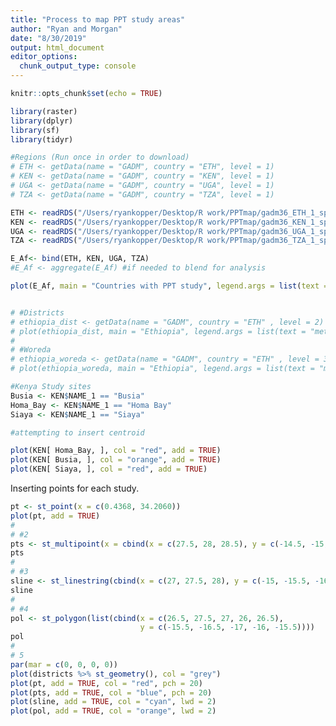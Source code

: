 ```yaml
---
title: "Process to map PPT study areas"
author: "Ryan and Morgan"
date: "8/30/2019"
output: html_document
editor_options: 
  chunk_output_type: console
---
```


```r
knitr::opts_chunk$set(echo = TRUE)

library(raster)
library(dplyr)
library(sf)
library(tidyr)

#Regions (Run once in order to download)
# ETH <- getData(name = "GADM", country = "ETH", level = 1)
# KEN <- getData(name = "GADM", country = "KEN", level = 1)
# UGA <- getData(name = "GADM", country = "UGA", level = 1)
# TZA <- getData(name = "GADM", country = "TZA", level = 1)

ETH <- readRDS("/Users/ryankopper/Desktop/R work/PPTmap/gadm36_ETH_1_sp.rds")
KEN <- readRDS("/Users/ryankopper/Desktop/R work/PPTmap/gadm36_KEN_1_sp.rds")
UGA <- readRDS("/Users/ryankopper/Desktop/R work/PPTmap/gadm36_UGA_1_sp.rds")
TZA <- readRDS("/Users/ryankopper/Desktop/R work/PPTmap/gadm36_TZA_1_sp.rds")

E_Af<- bind(ETH, KEN, UGA, TZA)
#E_Af <- aggregate(E_Af) #if needed to blend for analysis

plot(E_Af, main = "Countries with PPT study", legend.args = list(text = "meters"))


# #Districts
# ethiopia_dist <- getData(name = "GADM", country = "ETH" , level = 2)
# plot(ethiopia_dist, main = "Ethiopia", legend.args = list(text = "meters"))
# 
# #Woreda
# ethiopia_woreda <- getData(name = "GADM", country = "ETH" , level = 3)
# plot(ethiopia_woreda, main = "Ethiopia", legend.args = list(text = "meters"))

#Kenya Study sites
Busia <- KEN$NAME_1 == "Busia"
Homa_Bay <- KEN$NAME_1 == "Homa Bay"
Siaya <- KEN$NAME_1 == "Siaya"

#attempting to insert centroid

plot(KEN[ Homa_Bay, ], col = "red", add = TRUE) 
plot(KEN[ Busia, ], col = "orange", add = TRUE)
plot(KEN[ Siaya, ], col = "red", add = TRUE)
```

Inserting points for each study.

```r



pt <- st_point(x = c(0.4368, 34.2060)) 
plot(pt, add = TRUE)
#
# #2
pts <- st_multipoint(x = cbind(x = c(27.5, 28, 28.5), y = c(-14.5, -15, -15.5)))
pts
#
# #3
sline <- st_linestring(cbind(x = c(27, 27.5, 28), y = c(-15, -15.5, -16)))
sline
#
# #4
pol <- st_polygon(list(cbind(x = c(26.5, 27.5, 27, 26, 26.5), 
                             y = c(-15.5, -16.5, -17, -16, -15.5))))
pol
#
# 5
par(mar = c(0, 0, 0, 0))
plot(districts %>% st_geometry(), col = "grey")
plot(pt, add = TRUE, col = "red", pch = 20)
plot(pts, add = TRUE, col = "blue", pch = 20)
plot(sline, add = TRUE, col = "cyan", lwd = 2)
plot(pol, add = TRUE, col = "orange", lwd = 2)

```

